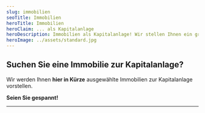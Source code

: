 ```yaml
---
slug: immobilien
seoTitle: Immobilien
heroTitle: Immobilien
heroClaim: ... als Kapitalanlage
heroDescription: Immobilien als Kapitalanlage! Wir stellen Ihnen ein großes Portfolio attraktiver Immobilienangebote an verschiedenen Standorten in Deutschland zur Verfügung. 
heroImage: ../assets/standard.jpg
---
```


<Navigation id="immobilien" />

## Suchen Sie eine Immobilie zur Kapitalanlage?
Wir werden Ihnen **hier in Kürze** ausgewählte Immobilien zur Kapitalanlage vorstellen.

**Seien Sie gespannt!**


---

<AwardBox />
<ProvenExpert />
<ContactAndCompareBox />

